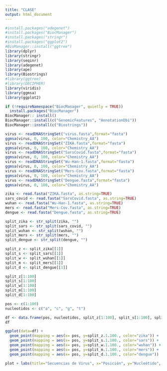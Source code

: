 ---
title: "CLASE"
output: html_document
---
```{r}
#install.packages("adegenet")
#install.packages("BiocManager")
#install.packages("stringr")
#install.packages("ggplot2")
#BioManager::install("ggtree")
library(dplyr)
library(stringr)
library(seqinr)
library(adegenet)
library(ape)
library(Biostrings)
#library(ggtree)
#library(DECIPHER)
library(viridis)
library(ggmsa)
library(ggplot2)
```
```{r}
if (!requireNamespace("BiocManager", quietly = TRUE))
  install.packages("BiocManager")
BiocManager:: install()
BiocManager::install(c("GenomicFeatures", "AnnotationDbi"))
BiocManager::install(c("Biostrings"))
```
```{r}
virus <- readDNAStringSet("virus.fasta",format="fasta")
ggmsa(virus, 0, 100, color="Chemistry_AA")
virus <- readDNAStringSet("ZIKA.fasta",format="fasta")
ggmsa(virus, 0, 100, color="Chemistry_AA")
virus <- readDNAStringSet("SarsCovid.fasta",format="fasta")
ggmsa(virus, 0, 100, color="Chemistry_AA")
virus <- readDNAStringSet("Wu-Han-1.fasta",format="fasta")
ggmsa(virus, 0, 100, color="Chemistry_AA")
virus <- readDNAStringSet("Mers-Cov.fasta",format="fasta")
ggmsa(virus, 0, 100, color="Chemistry_AA")
virus <- readDNAStringSet("Dengue.fasta",format="fasta")
ggmsa(virus, 0, 100, color="Chemistry_AA")
```
```{r}
zika <- read.fasta("ZIKA.fasta", as.string=TRUE)
sars_covid <- read.fasta("SarsCovid.fasta", as.string=TRUE)
wuhan <- read.fasta("Wu-Han-1.fasta", as.string=TRUE)
mers <- read.fasta("Mers-Cov.fasta", as.string=TRUE)
dengue <- read.fasta("Dengue.fasta", as.string=TRUE)
```

```{r}
split_zika <- str_split(zika, "")
split_sars <- str_split(sars_covid, "")
split_wuhan <- str_split(wuhan, "")
split_mers <- str_split(mers, "")
split_dengue <- str_split(dengue, "")
```

```{r}
split_z <- split_zika[[1]]
split_s <- split_sars[[1]]
split_w <- split_wuhan[[1]]
split_m <- split_mers[[1]]
split_d <- split_dengue[[1]]
```

```{r}
split_z[1:100]
split_s[1:100]
split_w[1:100]
split_m[1:100]
split_d[1:100]
```
```{r}
pos <- c(1:100)
nucleotidos <- c("a", "c", "g", "t")

df <- data.frame(pos, nucleotidos, split_z[1:100], split_s[1:100], split_w[1:100], split_m[1:100], split_d[1:100])
df

```
```{r}
ggplot(data=df) +
  geom_point(mapping = aes(x= pos, y=split_z.1.100., color="zika")) +
  geom_point(mapping = aes(x= pos, y=split_s.1.100., color="sars")) +
  geom_point(mapping = aes(x= pos, y=split_w.1.100., color="wuhan")) +
  geom_point(mapping = aes(x= pos, y=split_m.1.100., color="mers")) +
  geom_point(mapping = aes(x= pos, y=split_d.1.100., color="dengue")) 

plot + labs(title="Secuencias de Virus", x="Posición", y="Nucleótido", color="Virus") + theme_gray()
```

